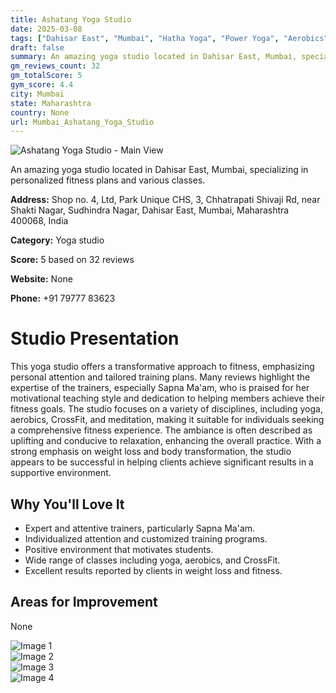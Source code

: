 ```yaml
---
title: Ashatang Yoga Studio
date: 2025-03-08
tags: ["Dahisar East", "Mumbai", "Hatha Yoga", "Power Yoga", "Aerobics", "personalized training", "motivational atmosphere", "Mumbai"]  
draft: false
summary: An amazing yoga studio located in Dahisar East, Mumbai, specializing in personalized fitness plans and various classes.
gm_reviews_count: 32
gm_totalScore: 5
gym_score: 4.4
city: Mumbai
state: Maharashtra
country: None
url: Mumbai_Ashatang_Yoga_Studio
---
```


<div className="aspect-[16/9] relative my-8">
  <img 
    src="https://lh5.googleusercontent.com/p/AF1QipOvFZGl9nndS9Bd21GzP9-onYFICaFKKYh3PbPe=w1920-h1080-k-no"
    alt="Ashatang Yoga Studio - Main View"
    className="object-cover absolute inset-0 w-full h-full rounded-lg"
  />
</div>

An amazing yoga studio located in Dahisar East, Mumbai, specializing in personalized fitness plans and various classes.

**Address:** Shop no. 4, Ltd, Park Unique CHS, 3, Chhatrapati Shivaji Rd, near Shakti Nagar, Sudhindra Nagar, Dahisar East, Mumbai, Maharashtra 400068, India

**Category:** Yoga studio

**Score:** 5 based on 32 reviews

**Website:** None

**Phone:** +91 79777 83623

# Studio Presentation

This yoga studio offers a transformative approach to fitness, emphasizing personal attention and tailored training plans. Many reviews highlight the expertise of the trainers, especially Sapna Ma'am, who is praised for her motivational teaching style and dedication to helping members achieve their fitness goals. The studio focuses on a variety of disciplines, including yoga, aerobics, CrossFit, and meditation, making it suitable for individuals seeking a comprehensive fitness experience. The ambiance is often described as uplifting and conducive to relaxation, enhancing the overall practice. With a strong emphasis on weight loss and body transformation, the studio appears to be successful in helping clients achieve significant results in a supportive environment.



## Why You'll Love It

- Expert and attentive trainers, particularly Sapna Ma'am.
- Individualized attention and customized training programs.
- Positive environment that motivates students.
- Wide range of classes including yoga, aerobics, and CrossFit.
- Excellent results reported by clients in weight loss and fitness.

## Areas for Improvement

None

<div className="grid grid-cols-1 xl:grid-cols-2 gap-4 my-8">
<div className="aspect-[4/3] relative"><img src="https://lh3.googleusercontent.com/p/AF1QipMppeRWaanEVyQHratsnh_Qlrk_hliANGDo-eRb=w1920-h1080-k-no" alt="Image 1" className="object-cover absolute inset-0 w-full h-full rounded-lg" /></div>
<div className="aspect-[4/3] relative"><img src="https://lh5.googleusercontent.com/p/AF1QipMCQ8cULFZVJFxYkOg031arcfqlm1mVj3opY3yj=w1920-h1080-k-no" alt="Image 2" className="object-cover absolute inset-0 w-full h-full rounded-lg" /></div>
<div className="aspect-[4/3] relative"><img src="https://lh5.googleusercontent.com/p/AF1QipOgQiecNe8e335XnPSq3mKIpJ6VkzqGT3ultAw6=w1920-h1080-k-no" alt="Image 3" className="object-cover absolute inset-0 w-full h-full rounded-lg" /></div>
<div className="aspect-[4/3] relative"><img src="https://lh5.googleusercontent.com/p/AF1QipNUyQhJEm7-PEfUTbx5TY0Grdu3iQDAiZ9YLGTR=w1920-h1080-k-no" alt="Image 4" className="object-cover absolute inset-0 w-full h-full rounded-lg" /></div>
</div>